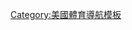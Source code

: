 {{Navbox
| name  = 校園賽艇東部協會
| title = {{tsl|en|Eastern Association of Rowing Colleges|校園賽艇東部協會}}
| state = {{{state|autocollapse}}}
|listclass = hlist
| titlestyle = background:#DAF0FD
| list1 = 
* [[波士頓大學]]
* [[布朗大学|布朗大學]]
* [[哥伦比亚大学|哥倫比亞大學]]
* [[康奈尔大学|康乃爾大學]]
* [[达特茅斯学院|達特茅斯學院]]
* [[乔治城大学|喬治城大學]]
* [[哈佛大学|哈佛大學]]
* [[聖十字學院]]
* [[麻省理工学院|麻省理工學院]]
* [[美国海军学院|美國海軍學院]]
* [[西北大学|西北大學]]
* [[宾夕法尼亚大学|賓夕法尼亞大學]]
* [[普林斯顿大学|普林斯頓大學]]
* [[罗格斯大学|羅格斯大學]]
* [[雪城大學]]
* [[威斯康星大学麦迪逊分校|威斯康星大學]]
* [[耶鲁大学|耶魯大學]]

}}<noinclude>
{{collapsible option}}
[[Category:美國體育導航模板]]
</noinclude>